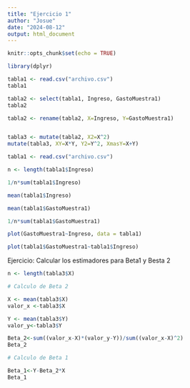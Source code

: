 ```yaml
---
title: "Ejercicio 1"
author: "Josue"
date: "2024-08-12"
output: html_document
---
```


```r
knitr::opts_chunk$set(echo = TRUE)
```

```r
library(dplyr)

```

```r
tabla1 <- read.csv("archivo.csv")
tabla1

tabla2 <- select(tabla1, Ingreso, GastoMuestra1)
tabla2

tabla2 <- rename(tabla2, X=Ingreso, Y=GastoMuestra1)


tabla3 <- mutate(tabla2, X2=X^2)
mutate(tabla3, XY=X*Y, Y2=Y^2, XmasY=X+Y)
```


```r
tabla1 <- read.csv("archivo.csv")

n <- length(tabla1$Ingreso)

1/n*sum(tabla1$Ingreso)

mean(tabla1$Ingreso)

mean(tabla1$GastoMuestra1)

1/n*sum(tabla1$GastoMuestra1)

plot(GastoMuestra1~Ingreso, data = tabla1)

plot(tabla1$GastoMuestra1~tabla1$Ingreso)
```

Ejercicio: Calcular los estimadores para Beta1 y Besta 2

```r
n <- length(tabla3$X)

# Calculo de Beta 2

X <- mean(tabla3$X)
valor_x <-tabla3$X

Y <- mean(tabla3$Y)
valor_y<-tabla3$Y

Beta_2<-sum((valor_x-X)*(valor_y-Y))/sum((valor_x-X)^2)
Beta_2

# Calculo de Beta 1

Beta_1<-Y-Beta_2*X
Beta_1

```



